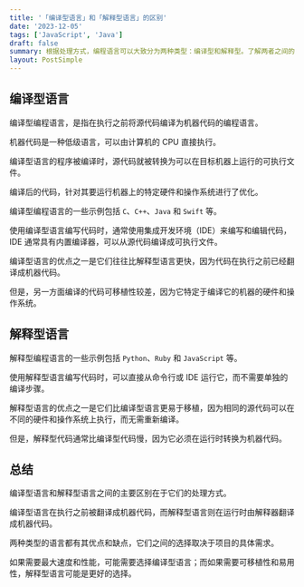 ```yaml
---
title: '「编译型语言」和「解释型语言」的区别'
date: '2023-12-05'
tags: ['JavaScript', 'Java']
draft: false
summary: 根据处理方式，编程语言可以大致分为两种类型：编译型和解释型。了解两者之间的区别可以帮助我们的项目选择正确的编程语言，还可以用来优化代码以获得更好的性能。
layout: PostSimple
---
```


## 编译型语言

编译型编程语言，是指在执行之前将源代码编译为机器代码的编程语言。

机器代码是一种低级语言，可以由计算机的 CPU 直接执行。

编译型语言的程序被编译时，源代码就被转换为可以在目标机器上运行的可执行文件。

编译后的代码，针对其要运行机器上的特定硬件和操作系统进行了优化。

编译型编程语言的一些示例包括 `C`、`C++`、`Java` 和 `Swift` 等。

使用编译型语言编写代码时，通常使用集成开发环境（IDE）来编写和编辑代码，IDE 通常具有内置编译器，可以从源代码编译成可执行文件。

编译型语言的优点之一是它们往往比解释型语言更快，因为代码在执行之前已经翻译成机器代码。

但是，另一方面编译的代码可移植性较差，因为它特定于编译它的机器的硬件和操作系统。

## 解释型语言

解释型编程语言的一些示例包括 `Python`、`Ruby` 和 `JavaScript` 等。

使用解释型语言编写代码时，可以直接从命令行或 IDE 运行它，而不需要单独的编译步骤。

解释型语言的优点之一是它们比编译型语言更易于移植，因为相同的源代码可以在不同的硬件和操作系统上执行，而无需重新编译。

但是，解释型代码通常比编译型代码慢，因为它必须在运行时转换为机器代码。

## 总结

编译型语言和解释型语言之间的主要区别在于它们的处理方式。

编译型语言在执行之前被翻译成机器代码，而解释型语言则在运行时由解释器翻译成机器代码。

两种类型的语言都有其优点和缺点，它们之间的选择取决于项目的具体需求。

如果需要最大速度和性能，可能需要选择编译型语言；而如果需要可移植性和易用性，解释型语言可能是更好的选择。
